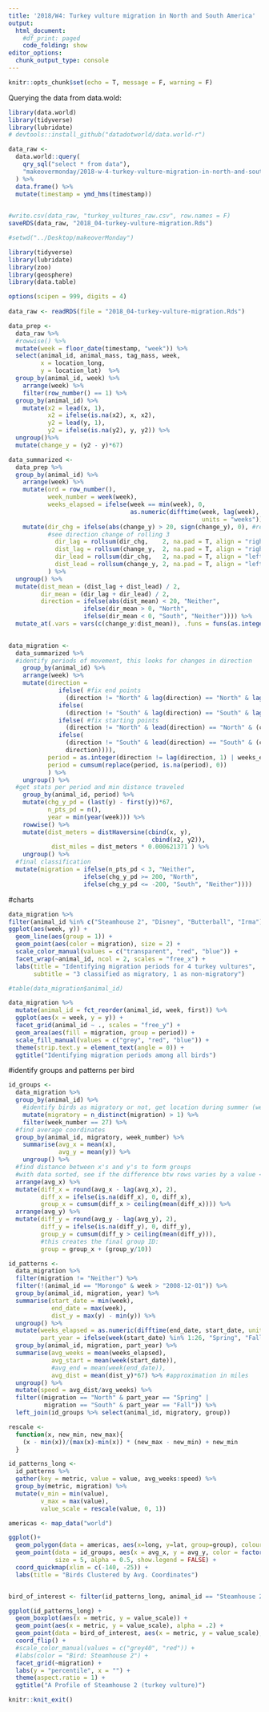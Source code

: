 ```yaml
---
title: '2018/W4: Turkey vulture migration in North and South America'
output:
  html_document:
    #df_print: paged
    code_folding: show
editor_options:
  chunk_output_type: console
---
```

```r
knitr::opts_chunk$set(echo = T, message = F, warning = F)
```

Querying the data from data.wold:
```r
library(data.world) 
library(tidyverse)
library(lubridate)
# devtools::install_github("datadotworld/data.world-r")

data_raw <- 
  data.world::query(
    qry_sql("select * from data"),
    "makeovermonday/2018-w-4-turkey-vulture-migration-in-north-and-south-america"
  ) %>% 
  data.frame() %>% 
  mutate(timestamp = ymd_hms(timestamp))
  

#write.csv(data_raw, "turkey_vultures_raw.csv", row.names = F)
saveRDS(data_raw, "2018_04-turkey-vulture-migration.Rds")
```

```r
#setwd("../Desktop/makeoverMonday")

library(tidyverse)
library(lubridate)
library(zoo)
library(geosphere)
library(data.table)

options(scipen = 999, digits = 4)
  
data_raw <- readRDS(file = "2018_04-turkey-vulture-migration.Rds")

data_prep <-
  data_raw %>%
  #rowwise() %>% 
  mutate(week = floor_date(timestamp, "week")) %>% 
  select(animal_id, animal_mass, tag_mass, week, 
         x = location_long, 
         y = location_lat)  %>% 
  group_by(animal_id, week) %>% 
    arrange(week) %>% 
    filter(row_number() == 1) %>% 
  group_by(animal_id) %>% 
    mutate(x2 = lead(x, 1),
           x2 = ifelse(is.na(x2), x, x2),
           y2 = lead(y, 1),
           y2 = ifelse(is.na(y2), y, y2)) %>% 
  ungroup()%>% 
  mutate(change_y = (y2 - y)*67)
```

```r
data_summarized <-
  data_prep %>% 
  group_by(animal_id) %>% 
    arrange(week) %>% 
    mutate(ord = row_number(),
           week_number = week(week), 
           weeks_elapsed = ifelse(week == min(week), 0,
                                  as.numeric(difftime(week, lag(week), 
                                                      units = "weeks")))) %>% 
    mutate(dir_chg = ifelse(abs(change_y) > 20, sign(change_y), 0), #results: 1, -1
           #see direction change of rolling 3
             dir_lag = rollsum(dir_chg,    2, na.pad = T, align = "right", fill = dir_chg),
             dist_lag = rollsum(change_y,  2, na.pad = T, align = "right", fill = dir_chg),
             dir_lead = rollsum(dir_chg,   2, na.pad = T, align = "left", fill = dir_chg),
             dist_lead = rollsum(change_y, 2, na.pad = T, align = "left", fill = dir_chg)
           ) %>% 
  ungroup() %>% 
  mutate(dist_mean = (dist_lag + dist_lead) / 2,
         dir_mean = (dir_lag + dir_lead) / 2,
         direction = ifelse(abs(dist_mean) < 20, "Neither",
                     ifelse(dir_mean > 0, "North", 
                     ifelse(dir_mean < 0, "South", "Neither")))) %>% 
  mutate_at(.vars = vars(c(change_y:dist_mean)), .funs = funs(as.integer(.))) 
  
```

```r
data_migration <-
  data_summarized %>% 
  #identify periods of movement, this looks for changes in direction
    group_by(animal_id) %>% 
    arrange(week) %>% 
    mutate(direction = 
              ifelse( #fix end points
                (direction != "North" & lag(direction) == "North" & lag(change_y) > 100), "North",
              ifelse(
                (direction != "South" & lag(direction) == "South" & lag(change_y) < -100), "South",
              ifelse( #fix starting points
                (direction != "North" & lead(direction) == "North" & (change_y) > 100), "North",
              ifelse(
                (direction != "South" & lead(direction) == "South" & (change_y) < -100), "South",
                direction)))),
           period = as.integer(direction != lag(direction, 1) | weeks_elapsed > 10),
           period = cumsum(replace(period, is.na(period), 0))
           ) %>% 
    ungroup() %>% 
  #get stats per period and min distance traveled
    group_by(animal_id, period) %>% 
    mutate(chg_y_pd = (last(y) - first(y))*67,
           n_pts_pd = n(),
           year = min(year(week))) %>% 
    rowwise() %>% 
    mutate(dist_meters = distHaversine(cbind(x, y),  
                                        cbind(x2, y2)),
            dist_miles = dist_meters * 0.000621371 ) %>% 
    ungroup() %>%
  #final classification
  mutate(migration = ifelse(n_pts_pd < 3, "Neither",
                     ifelse(chg_y_pd >= 200, "North",
                     ifelse(chg_y_pd <= -200, "South", "Neither"))))
```

#charts
```r
data_migration %>% 
filter(animal_id %in% c("Steamhouse 2", "Disney", "Butterball", "Irma")) %>%  
ggplot(aes(week, y)) +
  geom_line(aes(group = 1)) +
  geom_point(aes(color = migration), size = 2) +
  scale_color_manual(values = c("transparent", "red", "blue")) +
  facet_wrap(~animal_id, ncol = 2, scales = "free_x") +
  labs(title = "Identifying migration periods for 4 turkey vultures",
       subtitle = "3 classified as migratory, 1 as non-migratory")

#table(data_migration$animal_id)

data_migration %>% 
  mutate(animal_id = fct_reorder(animal_id, week, first)) %>% 
  ggplot(aes(x = week, y = y)) +
  facet_grid(animal_id ~ ., scales = "free_y") +
  geom_area(aes(fill = migration, group = period)) +
  scale_fill_manual(values = c("grey", "red", "blue")) +
  theme(strip.text.y = element_text(angle = 0)) +
  ggtitle("Identifying migration periods among all birds")

```


#identify groups and patterns per bird
```r
id_groups <-
  data_migration %>% 
  group_by(animal_id) %>% 
    #identify birds as migratory or not, get location during summer (week 27)
    mutate(migratory = n_distinct(migration) > 1) %>%
    filter(week_number == 27) %>% 
  #find average coordinates
  group_by(animal_id, migratory, week_number) %>% 
    summarise(avg_x = mean(x),
              avg_y = mean(y)) %>% 
    ungroup() %>% 
  #find distance between x's and y's to form groups 
  #with data sorted, see if the difference btw rows varies by a value < mean
  arrange(avg_x) %>% 
  mutate(diff_x = round(avg_x - lag(avg_x), 2),
         diff_x = ifelse(is.na(diff_x), 0, diff_x),
         group_x = cumsum(diff_x > ceiling(mean(diff_x)))) %>% 
  arrange(avg_y) %>% 
  mutate(diff_y = round(avg_y - lag(avg_y), 2),
         diff_y = ifelse(is.na(diff_y), 0, diff_y),
         group_y = cumsum(diff_y > ceiling(mean(diff_y))),
         #this creates the final group ID:
         group = group_x + (group_y/10))

id_patterns <-
  data_migration %>% 
  filter(migration != "Neither") %>%
  filter(!(animal_id == "Morongo" & week > "2008-12-01")) %>% 
  group_by(animal_id, migration, year) %>% 
  summarise(start_date = min(week),
            end_date = max(week),
            dist_y = max(y) - min(y)) %>% 
  ungroup() %>% 
  mutate(weeks_elapsed = as.numeric(difftime(end_date, start_date, units = "weeks")),
         part_year = ifelse(week(start_date) %in% 1:26, "Spring", "Fall")) %>% 
  group_by(animal_id, migration, part_year) %>% 
  summarise(avg_weeks = mean(weeks_elapsed),
            avg_start = mean(week(start_date)),
            #avg_end = mean(week(end_date)),
            avg_dist = mean(dist_y)*67) %>% #approximation in miles
  ungroup() %>% 
  mutate(speed = avg_dist/avg_weeks) %>% 
  filter((migration == "North" & part_year == "Spring" |
          migration == "South" & part_year == "Fall")) %>% 
  left_join(id_groups %>% select(animal_id, migratory, group))
```

```r
rescale <- 
  function(x, new_min, new_max){
    (x - min(x))/(max(x)-min(x)) * (new_max - new_min) + new_min 
  }

id_patterns_long <-
  id_patterns %>% 
  gather(key = metric, value = value, avg_weeks:speed) %>% 
  group_by(metric, migration) %>% 
  mutate(v_min = min(value),
         v_max = max(value),
         value_scale = rescale(value, 0, 1))
```

```r
americas <- map_data("world")

ggplot()+
  geom_polygon(data = americas, aes(x=long, y=lat, group=group), colour = NA) +
  geom_point(data = id_groups, aes(x = avg_x, y = avg_y, color = factor(group)),
             size = 5, alpha = 0.5, show.legend = FALSE) +
  coord_quickmap(xlim = c(-140, -25)) +
  labs(title = "Birds Clustered by Avg. Coordinates")


bird_of_interest <- filter(id_patterns_long, animal_id == "Steamhouse 2")

ggplot(id_patterns_long) +
  geom_boxplot(aes(x = metric, y = value_scale)) +
  geom_point(aes(x = metric, y = value_scale), alpha = .2) +
  geom_point(data = bird_of_interest, aes(x = metric, y = value_scale), color = "red", size = 3) +
  coord_flip() +
  #scale_color_manual(values = c("grey40", "red")) +
  #labs(color = "Bird: Steamhouse 2") +
  facet_grid(~migration) +
  labs(y = "percentile", x = "") +
  theme(aspect.ratio = 1) +
  ggtitle("A Profile of Steamhouse 2 (turkey vulture)")
```  


```r
knitr::knit_exit()
```
